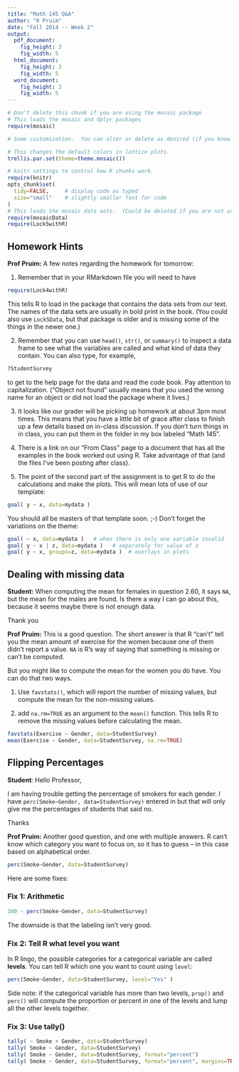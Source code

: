 ```yaml
---
title: "Math 145 Q&A"
author: "R Pruim"
date: "Fall 2014 -- Week 2"
output:
  pdf_document:
    fig_height: 3
    fig_width: 5
  html_document:
    fig_height: 3
    fig_width: 5
  word_document:
    fig_height: 3
    fig_width: 5
---
```



```r
# Don't delete this chunk if you are using the mosaic package
# This loads the mosaic and dplyr packages
require(mosaic)
```

```r
# Some customization.  You can alter or delete as desired (if you know what you are doing).

# This changes the default colors in lattice plots.
trellis.par.set(theme=theme.mosaic())  

# knitr settings to control how R chunks work.
require(knitr)
opts_chunk$set(
  tidy=FALSE,     # display code as typed
  size="small"    # slightly smaller font for code
)
# This loads the mosaic data sets.  (Could be deleted if you are not using them.)
require(mosaicData)   
require(Lock5withR)   
```

## Homework Hints

**Prof Pruim:**
A few notes regarding the homework for tomorrow:

1) Remember that in your RMarkdown file you will need to have 

```r
require(Lock4withR)
```

This tells R to load in the package that contains the data sets from our text.  The names of the data sets are usually in bold print in the book.  (You could also use `Lock5Data`, but that package is older and is missing some of the things in the newer one.)  

2) Remember that you can use `head()`, `str()`, or `summary()` to inspect a data frame to see what the variables are called and what kind of data they contain.  You can also type, for example, 

```r
?StudentSurvey
```

to get to the help page for the data and read the code book.  Pay attention to capitalization.  ("Object not found" usually means that you used the wrong name for an object or did not load the package where it lives.)

3) It looks like our grader will be picking up homework at about 3pm most times.  This means that you have a little bit of grace after class to finish up a few details based on in-class discussion.  If you don’t turn things in in class, you can put them in the folder in my box labeled "Math 145".

4) There is a link on our "From Class" page to a document that has all the examples in the book worked out using R.  Take advantage of that (and the files I’ve been posting after class).

5) The point of the second part of the assignment is to get R to do the calculations and make the plots.  This will mean lots of use of our template:

```r
goal( y ~ x, data=mydata )
```

You should all be masters of that template soon.  ;-)  Don’t forget the variations on the theme:

```r
goal( ~ x, data=mydata )   # when there is only one variable invalid
goal( y ~ x | z, data=mydata )   # separately for value of z
goal( y ~ x, groups=z, data=mydata )  # overlays in plots
```

## Dealing with missing data

**Student:**
When computing the mean for females in question 2.60, it says `NA`, but the mean for the males are found. Is there a way I can go about this, because it seems maybe there is not enough data.

Thank you

**Prof Pruim:**
This is a good question.  The short answer is that R "can't" tell you the mean amount of exercise for the women because one of them didn’t report a value.   `NA` is R’s way of saying that something is missing or can’t be computed.

But you might like to compute the mean for the women you do have.  You can do that two ways.

1) Use `favstats()`, which will report the number of missing values, but compute the mean for the non-missing values.

2) add `na.rm=TRUE` as an argument to the `mean()` function.  This tells R to remove the missing values before calculating the mean.

```r
favstats(Exercise ~ Gender, data=StudentSurvey)
mean(Exercise ~ Gender, data=StudentSurvey, na.rm=TRUE)
```



## Flipping Percentages

**Student**: Hello Professor,

I am having trouble getting the percentage of smokers for each gender. I have `perc(Smoke~Gender, data=StudentSurvey)` entered in but that will only give me the percentages of students that said no.

Thanks 

**Prof Pruim:**
Another good question, and one with multiple answers.  R can't know which category you want to focus on, so it has to guess -- in this case based on alphabetical order.
```r
perc(Smoke~Gender, data=StudentSurvey)
```


Here are some fixes:

### Fix 1: Arithmetic

```r
100 - perc(Smoke~Gender, data=StudentSurvey)
```

The downside is that the labeling isn't very good.

### Fix 2: Tell R what level you want

In R lingo, the possible categories for a categorical variable are 
called **levels**.  You can tell R which one you want to count using `level`:
```r
perc(Smoke~Gender, data=StudentSurvey, level="Yes" )
```

Side note: if the categorical variable has more than two levels, `prop()` and `perc()` will compute the proportion or percent in one of the levels and lump all the other levels together.

### Fix 3: Use tally()

```r
tally( ~ Smoke + Gender, data=StudentSurvey)
tally( Smoke ~ Gender, data=StudentSurvey)
tally( Smoke ~ Gender, data=StudentSurvey, format="percent")
tally( Smoke ~ Gender, data=StudentSurvey, format="percent", margins=TRUE)
```


